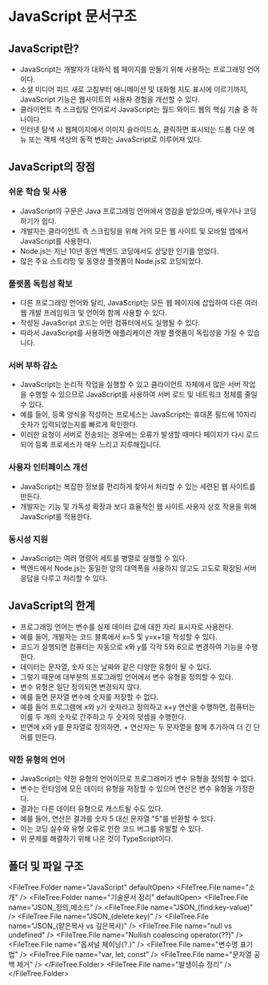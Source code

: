 
# JavaScript 문서구조

## JavaScript란?

- JavaScript는 개발자가 대화식 웹 페이지를 만들기 위해 사용하는 프로그래밍 언어이다.
- 소셜 미디어 피드 새로 고침부터 애니메이션 및 대화형 지도 표시에 이르기까지, JavaScript 기능은 웹사이트의 사용자 경험을 개선할 수 있다.
- 클라이언트 측 스크립팅 언어로서 JavaScript는 월드 와이드 웹의 핵심 기술 중 하나이다.
- 인터넷 탐색 시 웹페이지에서 이미지 슬라이드쇼, 클릭하면 표시되는 드롭 다운 메뉴 또는 객체 색상의 동적 변화는 JavaScript로 이루어져 있다.

## JavaScript의 장점

### 쉬운 학습 및 사용

- JavaScript의 구문은 Java 프로그래밍 언어에서 영감을 받았으며, 배우거나 코딩하기가 쉽다.
- 개발자는 클라이언트 측 스크립팅을 위해 거의 모든 웹 사이트 및 모바일 앱에서 JavaScript를 사용한다.
- Node.js는 지난 10년 동안 백엔드 코딩에서도 상당한 인기를 얻었다.
- 많은 주요 스트리밍 및 동영상 플랫폼이 Node.js로 코딩되었다.

### 플랫폼 독립성 확보

- 다른 프로그래밍 언어와 달리, JavaScript는 모든 웹 페이지에 삽입하여 다른 여러 웹 개발 프레임워크 및 언어와 함께 사용할 수 있다.
- 작성된 JavaScript 코드는 어떤 컴퓨터에서도 실행될 수 있다.
- 따라서 JavaScript를 사용하면 애플리케이션 개발 플랫폼이 독립성을 가질 수 있습니다.

### 서버 부하 감소

- JavaScript는 논리적 작업을 실행할 수 있고 클라이언트 자체에서 많은 서버 작업을 수행할 수 있으므로 JavaScript를 사용하여 서버 로드 및 네트워크 정체를 줄일 수 있다.
- 예를 들어, 등록 양식을 작성하는 프로세스는 JavaScript는 휴대폰 필드에 10자리 숫자가 입력되었는지를 빠르게 확인한다.
- 이러한 요청이 서버로 전송되는 경우에는 오류가 발생할 때마다 페이지가 다시 로드되어 등록 프로세스가 매우 느리고 지루해집니다.

### 사용자 인터페이스 개선

- JavaScript는 복잡한 정보를 편리하게 찾아서 처리할 수 있는 세련된 웹 사이트를 만든다.
- 개발자는 기능 및 가독성 확장과 보다 효율적인 웹 사이트 사용자 상호 작용을 위해 JavaScript를 적용한다.

### 동시성 지원

- JavaScript는 여러 명령어 세트를 병렬로 실행할 수 있다.
- 백엔드에서 Node.js는 동일한 양의 대역폭을 사용하지 않고도 고도로 확장된 서버 응답을 다루고 처리할 수 있다.

## JavaScript의 한계

- 프로그래밍 언어는 변수를 실제 데이터 값에 대한 자리 표시자로 사용한다.
- 예를 들어, 개발자는 코드 블록에서 x=5 및 y=x+1을 작성할 수 있다.
- 코드가 실행되면 컴퓨터는 자동으로 x와 y를 각각 5와 6으로 변경하여 기능을 수행한다.
- 데이터는 문자열, 숫자 또는 날짜와 같은 다양한 유형이 될 수 있다.
- 그렇기 때문에 대부분의 프로그래밍 언어에서 변수 유형을 정의할 수 있다.
- 변수 유형은 일단 정의되면 변경되지 않다.
- 예를 들면 문자열 변수에 숫자를 저장할 수 없다.
- 예를 들어 프로그램에 x와 y가 숫자라고 정의하고 x+y 연산을 수행하면, 컴퓨터는 이를 두 개의 숫자로 간주하고 두 숫자의 덧셈을 수행한다.
- 반면에 x와 y를 문자열로 정의하면, + 연산자는 두 문자열을 함께 추가하여 더 긴 단어를 만든다.

### 약한 유형의 언어

- JavaScript는 약한 유형의 언어이므로 프로그래머가 변수 유형을 정의할 수 없다.
- 변수는 런타임에 모든 데이터 유형을 저장할 수 있으며 연산은 변수 유형을 가정한다.
- 결과는 다른 데이터 유형으로 캐스트될 수도 있다.
- 예를 들어, 연산은 결과를 숫자 5 대신 문자열 "5"를 반환할 수 있다.
- 이는 코딩 실수와 유형 오류로 인한 코드 버그를 유발할 수 있다.
- 위 문제를 해결하기 위해 나온 것이 TypeScript이다.

## 폴더 및 파일 구조

<FileTree.Folder name="JavaScript" defaultOpen>
  <FileTree.File name="소개" />
  <FileTree.Folder name="기술문서 정리" defaultOpen>
    <FileTree.File name="JSON_정의,메소드" />
    <FileTree.File name="JSON_(find:key-value)" />
    <FileTree.File name="JSON_(delete:key)" />
    <FileTree.File name="JSON_(얕은복사 vs 깊은복사)" />
    <FileTree.File name="null vs undefined" />
    <FileTree.File name="Nullish coalescing operator(??)" />
    <FileTree.File name="옵셔널 체이닝(?.)" />
    <FileTree.File name="변수명 표기법" />
    <FileTree.File name="var, let, const" />
    <FileTree.File name="문자열 공백 제거" />
  </FileTree.Folder>
  <FileTree.File name="발생이슈 정리" />
</FileTree.Folder>
